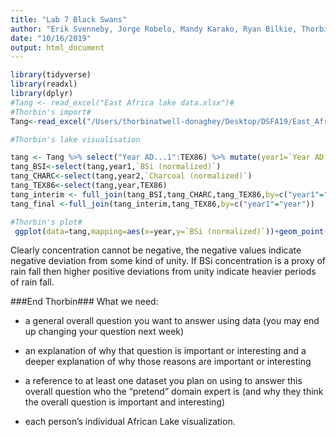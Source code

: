 ```yaml
---
title: "Lab 7 Black Swans"
author: "Erik Svenneby, Jorge Robelo, Mandy Karako, Ryan Bilkie, Thorbin Atwell"
date: "10/16/2019"
output: html_document
---
```


```r

library(tidyverse)
library(readxl)
library(dplyr)
#Tang <- read_excel("East Africa lake data.xlsx")#
#Thorbin's import#
Tang<-read_excel("/Users/thorbinatwell-donaghey/Desktop/DSFA19/East_Africa_lake_data.xlsx",sheet=6)

```
```r
#Thorbin's lake visualisation

tang <- Tang %>% select("Year AD...1":TEX86) %>% mutate(year1=`Year AD...1`%/%1,year2=`Year AD...4`%/%1,year=Year%/%1) #%/%1 gives year as a whole number#
tang_BSI<-select(tang,year1,`BSi (normalized)`)
tang_CHARC<-select(tang,year2,`Charcoal (normalized)`)
tang_TEX86<-select(tang,year,TEX86)
tang_interim <- full_join(tang_BSI,tang_CHARC,tang_TEX86,by=c("year1"="year2"))
tang_final <-full_join(tang_interim,tang_TEX86,by=c("year1"="year"))

#Thorbin's plot# 
 ggplot(data=tang,mapping=aes(x=year,y=`BSi (normalized)`))+geom_point()+xlab("year")+ylab("Biogenic silica")+ggtitle("deviation of biogenic silica soil concentration by time")

```
Clearly concentration cannot be negative, the negative values indicate negative deviation from some kind of unity. If BSi concentration is a proxy of rain fall then higher positive deviations from unity indicate heavier periods of rain fall. 

###End Thorbin###
What we need:

* a general overall question you want to answer using data (you may end up changing your question next week)

* an explanation of why that question is important or interesting and a deeper explanation of why those reasons are important or     interesting

* a reference to at least one dataset you plan on using to answer this overall question
who the “pretend” domain expert is (and why they think the overall question is important and interesting)

* each person's individual African Lake visualization.
